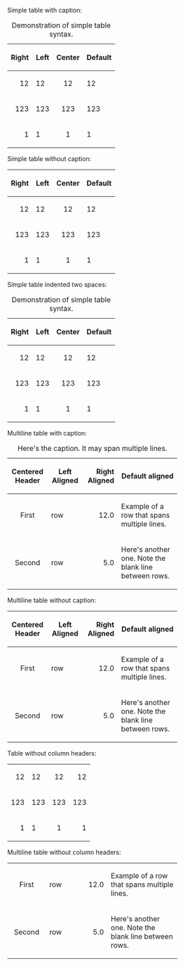 Simple table with caption:

{|
|+ Demonstration of simple table syntax.
!align="right"| Right
! Left
!align="center"| Center
! Default
|-
|align="right"| 12
| 12
|align="center"| 12
| 12
|-
|align="right"| 123
| 123
|align="center"| 123
| 123
|-
|align="right"| 1
| 1
|align="center"| 1
| 1
|}

Simple table without caption:

{|
!align="right"| Right
! Left
!align="center"| Center
! Default
|-
|align="right"| 12
| 12
|align="center"| 12
| 12
|-
|align="right"| 123
| 123
|align="center"| 123
| 123
|-
|align="right"| 1
| 1
|align="center"| 1
| 1
|}

Simple table indented two spaces:

{|
|+ Demonstration of simple table syntax.
!align="right"| Right
! Left
!align="center"| Center
! Default
|-
|align="right"| 12
| 12
|align="center"| 12
| 12
|-
|align="right"| 123
| 123
|align="center"| 123
| 123
|-
|align="right"| 1
| 1
|align="center"| 1
| 1
|}

Multiline table with caption:

{|
|+ Here's the caption. It may span multiple lines.
!align="center" width="15%"| Centered Header
!width="13%"| Left Aligned
!align="right" width="16%"| Right Aligned
!width="33%"| Default aligned
|-
|align="center"| First
| row
|align="right"| 12.0
| Example of a row that spans multiple lines.
|-
|align="center"| Second
| row
|align="right"| 5.0
| Here's another one. Note the blank line between rows.
|}

Multiline table without caption:

{|
!align="center" width="15%"| Centered Header
!width="13%"| Left Aligned
!align="right" width="16%"| Right Aligned
!width="33%"| Default aligned
|-
|align="center"| First
| row
|align="right"| 12.0
| Example of a row that spans multiple lines.
|-
|align="center"| Second
| row
|align="right"| 5.0
| Here's another one. Note the blank line between rows.
|}

Table without column headers:

{|
|align="right"| 12
| 12
|align="center"| 12
|align="right"| 12
|-
|align="right"| 123
| 123
|align="center"| 123
|align="right"| 123
|-
|align="right"| 1
| 1
|align="center"| 1
|align="right"| 1
|}

Multiline table without column headers:

{|
|align="center" width="15%"| First
|width="13%"| row
|align="right" width="16%"| 12.0
|width="33%"| Example of a row that spans multiple lines.
|-
|align="center"| Second
| row
|align="right"| 5.0
| Here's another one. Note the blank line between rows.
|}


